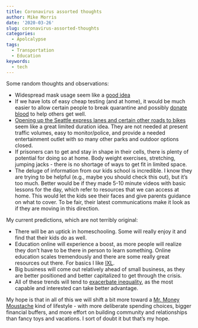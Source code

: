 ```yaml
---
title: Coronavirus assorted thoughts
author: Mike Morris
date: '2020-03-26'
slug: coronavirus-assorted-thoughts
categories:
  - Apolcalypse
tags:
  - Transportation
  - Education
keywords:
  - tech
---
```


Some random thoughts and observations:

- Widespread mask usage seem like a [good idea](https://slatestarcodex.com/2020/03/23/face-masks-much-more-than-you-wanted-to-know/)
- If we have lots of easy cheap testing (and at home), it would be much easier to allow certain people to break quarantine and possibly [donate blood](https://marginalrevolution.com/marginalrevolution/2020/03/convalescent-blood-therapy.html) to help others get well.
- [Opening up the Seattle express lanes and certain other roads to bikes](https://www.seattlebikeblog.com/2020/03/26/one-idea-for-socially-distant-outdoor-space-make-roadways-like-lake-washington-blvd-and-the-i-5-express-lanes-car-free/) seem like a great limited duration idea. They are not needed at present traffic volumes, easy to monitor/police, and provide a needed entertainment outlet with so many other parks and outdoor options closed.
- If prisoners can to get and stay in shape in their cells, there is plenty of potential for doing so at home. Body weight exercises, stretching, jumping jacks - there is no shortage of ways to get fit in limited space.
- The deluge of information from our kids school is incredible. I know they are trying to be helpful (e.g., maybe you should check this out), but it's too much. Better would be if they made 5-10 minute videos with basic lessons for the day, which refer to resources that we can access at home. This would let the kids see their faces and give parents guidance on what to cover. To be fair, their latest communications make it look as if they are moving in this direction.


My current predictions, which are not terribly original:

- There will be an uptick in homeschooling. Some will really enjoy it and find that their kids do as well. 
- Education online will experience a boost, as more people will realize they don't have to be there in person to learn something. Online education scales tremendously and there are some really great resources out there. For basics I like [IXL](ixl.com).
- Big business will come out relatively ahead of small business, as they are better positioned and better capitalized to get through the crisis. 
- All of these trends will tend to [exacerbate inequality](https://www.amazon.com/Average-Over-Powering-America-Stagnation-ebook/dp/B00C1N5WOI), as the most capable and interested can take better advantage.

My hope is that in all of this we will shift a bit more toward a [Mr. Money Moustache](https://www.mrmoneymustache.com/) kind of lifestyle - with more deliberate spending choices, bigger financial buffers, and more effort on building community and relationships than fancy toys and vacations. I sort of doubt it but that's my hope.

